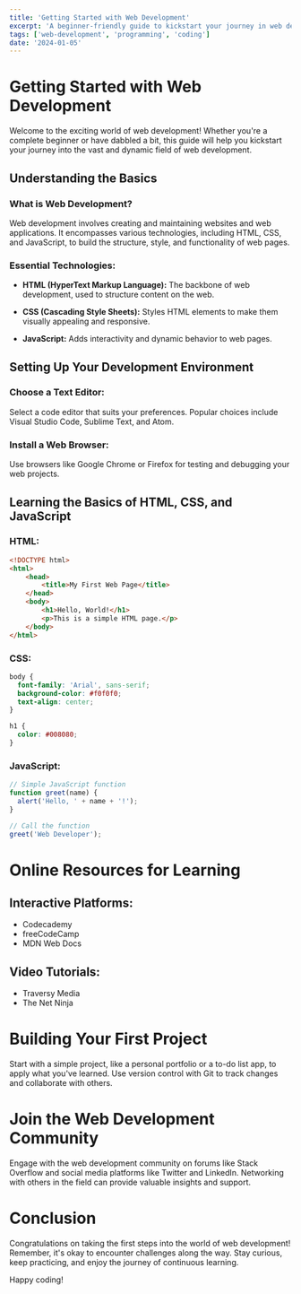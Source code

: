 ```yaml
---
title: 'Getting Started with Web Development'
excerpt: 'A beginner-friendly guide to kickstart your journey in web development.'
tags: ['web-development', 'programming', 'coding']
date: '2024-01-05'
---
```


# Getting Started with Web Development

Welcome to the exciting world of web development! Whether you're a complete beginner or have dabbled a bit, this guide will help you kickstart your journey into the vast and dynamic field of web development.

## Understanding the Basics

### What is Web Development?

Web development involves creating and maintaining websites and web applications. It encompasses various technologies, including HTML, CSS, and JavaScript, to build the structure, style, and functionality of web pages.

### Essential Technologies:

- **HTML (HyperText Markup Language):** The backbone of web development, used to structure content on the web.
  
- **CSS (Cascading Style Sheets):** Styles HTML elements to make them visually appealing and responsive.

- **JavaScript:** Adds interactivity and dynamic behavior to web pages.

## Setting Up Your Development Environment

### Choose a Text Editor:

Select a code editor that suits your preferences. Popular choices include Visual Studio Code, Sublime Text, and Atom.

### Install a Web Browser:

Use browsers like Google Chrome or Firefox for testing and debugging your web projects.

## Learning the Basics of HTML, CSS, and JavaScript

### HTML:

```html
<!DOCTYPE html>
<html>
    <head>
        <title>My First Web Page</title>
    </head>
    <body>
        <h1>Hello, World!</h1>
        <p>This is a simple HTML page.</p>
    </body>
</html>
```

### CSS:

```css
body {
  font-family: 'Arial', sans-serif;
  background-color: #f0f0f0;
  text-align: center;
}

h1 {
  color: #008080;
}

```

### JavaScript:

```js
// Simple JavaScript function
function greet(name) {
  alert('Hello, ' + name + '!');
}

// Call the function
greet('Web Developer');
```

# Online Resources for Learning

## Interactive Platforms:
- Codecademy
- freeCodeCamp
- MDN Web Docs
## Video Tutorials:
- Traversy Media
- The Net Ninja

# Building Your First Project
Start with a simple project, like a personal portfolio or a to-do list app, to apply what you've learned. Use version control with Git to track changes and collaborate with others.

# Join the Web Development Community
Engage with the web development community on forums like Stack Overflow and social media platforms like Twitter and LinkedIn. Networking with others in the field can provide valuable insights and support.

# Conclusion
Congratulations on taking the first steps into the world of web development! Remember, it's okay to encounter challenges along the way. Stay curious, keep practicing, and enjoy the journey of continuous learning.

Happy coding!
